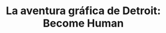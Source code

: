 ---
title: "La aventura gráfica de Detroit: Become Human"
publishedAt: "2023-03-25"
summary: "La razón y el motivo del por qué."
---